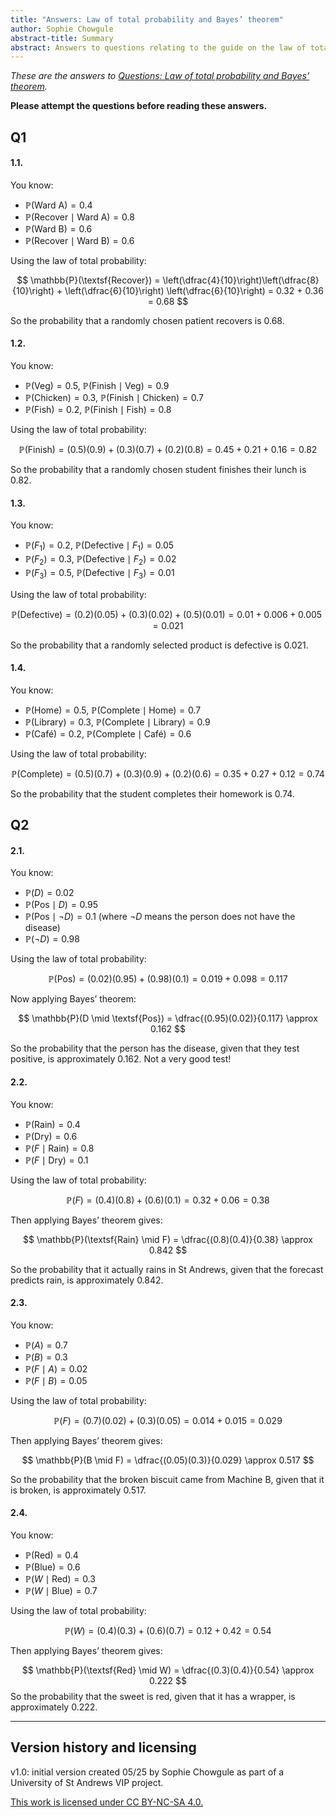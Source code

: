 ```yaml
---
title: "Answers: Law of total probability and Bayes’ theorem"
author: Sophie Chowgule
abstract-title: Summary
abstract: Answers to questions relating to the guide on the law of total probability and Bayes’ theorem.
---
```


*These are the answers to [Questions: Law of total probability and Bayes’ theorem](../questions/qs-bayestheorem.qmd).*

**Please attempt the questions before reading these answers.**

## Q1 {-}

#### 1.1. {-}

You know:

* $\mathbb{P}(\textsf{Ward A}) = 0.4$  
* $\mathbb{P}(\textsf{Recover} \mid \textsf{Ward A}) = 0.8$  
* $\mathbb{P}(\textsf{Ward B}) = 0.6$  
* $\mathbb{P}(\textsf{Recover} \mid \textsf{Ward B}) = 0.6$

Using the law of total probability:

$$
\mathbb{P}(\textsf{Recover}) = \left(\dfrac{4}{10}\right)\left(\dfrac{8}{10}\right) + \left(\dfrac{6}{10}\right) \left(\dfrac{6}{10}\right) = 0.32 + 0.36 = 0.68
$$

So the probability that a randomly chosen patient recovers is $0.68$.

#### 1.2. {-}
You know:

* $\mathbb{P}(\textsf{Veg}) = 0.5$, $\mathbb{P}(\textsf{Finish} \mid \textsf{Veg}) = 0.9$  
* $\mathbb{P}(\textsf{Chicken}) = 0.3$, $\mathbb{P}(\textsf{Finish} \mid \textsf{Chicken}) = 0.7$
* $\mathbb{P}(\textsf{Fish}) = 0.2$, $\mathbb{P}(\textsf{Finish} \mid \textsf{Fish}) = 0.8$

Using the law of total probability:

$$
\mathbb{P}(\textsf{Finish}) = (0.5)(0.9) + (0.3)(0.7) + (0.2)(0.8) = 0.45 + 0.21 + 0.16 = 0.82
$$

So the probability that a randomly chosen student finishes their lunch is $0.82$.

#### 1.3. {-}
You know:

* $\mathbb{P}(F_1) = 0.2$, $\mathbb{P}(\textsf{Defective} \mid F_1) = 0.05$  
* $\mathbb{P}(F_2) = 0.3$, $\mathbb{P}(\textsf{Defective} \mid F_2) = 0.02$  
* $\mathbb{P}(F_3) = 0.5$, $\mathbb{P}(\textsf{Defective} \mid F_3) = 0.01$

Using the law of total probability:

$$
\mathbb{P}(\textsf{Defective}) = (0.2)(0.05) + (0.3)(0.02) + (0.5)(0.01) = 0.01 + 0.006 + 0.005 = 0.021
$$

So the probability that a randomly selected product is defective is $0.021$.

#### 1.4. {-}
You know:

* $\mathbb{P}(\textsf{Home}) = 0.5$, $\mathbb{P}(\textsf{Complete} \mid \textsf{Home}) = 0.7$  
* $\mathbb{P}(\textsf{Library}) = 0.3$, $\mathbb{P}(\textsf{Complete} \mid \textsf{Library}) = 0.9$  
* $\mathbb{P}(\textsf{Café}) = 0.2$, $\mathbb{P}(\textsf{Complete} \mid \textsf{Café}) = 0.6$

Using the law of total probability:

$$
\mathbb{P}(\textsf{Complete}) = (0.5)(0.7) + (0.3)(0.9) + (0.2)(0.6) = 0.35 + 0.27 + 0.12 = 0.74
$$

So the probability that the student completes their homework is $0.74$.

## Q2 {-}

#### 2.1. {-}

You know:

* $\mathbb{P}(D) = 0.02$  
* $\mathbb{P}(\textsf{Pos} \mid D) = 0.95$  
* $\mathbb{P}(\textsf{Pos} \mid \neg D) = 0.1$ (where $\neg D$ means the person does not have the disease) 
* $\mathbb{P}(\neg D) = 0.98$  

Using the law of total probability:

$$
\mathbb{P}(\textsf{Pos}) = (0.02)(0.95) + (0.98)(0.1) = 0.019 + 0.098 = 0.117
$$

Now applying Bayes’ theorem:

$$
\mathbb{P}(D \mid \textsf{Pos}) = \dfrac{(0.95)(0.02)}{0.117} \approx 0.162
$$

So the probability that the person has the disease, given that they test positive, is approximately $0.162$. Not a very good test!

#### 2.2. {-}

You know:

* $\mathbb{P}(\textsf{Rain}) = 0.4$  
* $\mathbb{P}(\textsf{Dry}) = 0.6$  
* $\mathbb{P}(F \mid \textsf{Rain}) = 0.8$  
* $\mathbb{P}(F \mid \textsf{Dry}) = 0.1$  

Using the law of total probability:

$$
\mathbb{P}(F) = (0.4)(0.8) + (0.6)(0.1) = 0.32 + 0.06 = 0.38
$$

Then applying Bayes' theorem gives:

$$
\mathbb{P}(\textsf{Rain} \mid F) = \dfrac{(0.8)(0.4)}{0.38} \approx 0.842
$$

So the probability that it actually rains in St Andrews, given that the forecast predicts rain, is approximately $0.842$.

#### 2.3. {-}

You know:

* $\mathbb{P}(A) = 0.7$  
* $\mathbb{P}(B) = 0.3$  
* $\mathbb{P}(F \mid A) = 0.02$  
* $\mathbb{P}(F \mid B) = 0.05$

Using the law of total probability:

$$
\mathbb{P}(F) = (0.7)(0.02) + (0.3)(0.05) = 0.014 + 0.015 = 0.029
$$

Then applying Bayes' theorem gives:

$$
\mathbb{P}(B \mid F) = \dfrac{(0.05)(0.3)}{0.029} \approx 0.517
$$

So the probability that the broken biscuit came from Machine B, given that it is broken, is approximately $0.517$.

#### 2.4. {-}

You know:

* $\mathbb{P}(\textsf{Red}) = 0.4$  
* $\mathbb{P}(\textsf{Blue}) = 0.6$  
* $\mathbb{P}(W \mid \textsf{Red}) = 0.3$  
* $\mathbb{P}(W \mid \textsf{Blue}) = 0.7$

Using the law of total probability:

$$
\mathbb{P}(W) = (0.4)(0.3) + (0.6)(0.7) = 0.12 + 0.42 = 0.54
$$

Then applying Bayes' theorem gives:

$$
\mathbb{P}(\textsf{Red} \mid W) = \dfrac{(0.3)(0.4)}{0.54} \approx 0.222
$$
So the probability that the sweet is red, given that it has a wrapper, is approximately $0.222$.

---

## Version history and licensing {-}

v1.0: initial version created 05/25 by Sophie Chowgule as part of a University of St Andrews VIP project.

[This work is licensed under CC BY-NC-SA 4.0.](https://creativecommons.org/licenses/by-nc-sa/4.0/?ref=chooser-v1)

